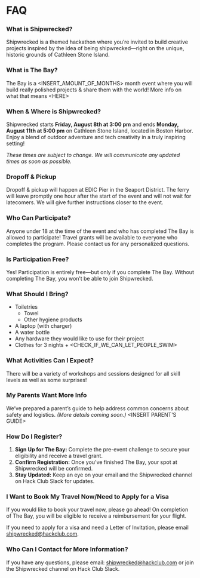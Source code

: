 # FAQ

### **What is Shipwrecked?**

Shipwrecked is a themed hackathon where you’re invited to build creative projects inspired by the idea of being shipwrecked—right on the unique, historic grounds of Cathleen Stone Island.

### **What is The Bay?**

The Bay is a \<INSERT\_AMOUNT\_OF\_MONTHS\> month event where you will build really polished projects & share them with the world\! More info on what that means \<HERE\>

### **When & Where is Shipwrecked?**

Shipwrecked starts **Friday, August 8th at 3:00 pm** and ends **Monday, August 11th at 5:00 pm** on Cathleen Stone Island, located in Boston Harbor. Enjoy a blend of outdoor adventure and tech creativity in a truly inspiring setting\!

*These times are subject to change. We will communicate any updated times as soon as possible.*

### **Dropoff & Pickup**

Dropoff & pickup will happen at EDIC Pier in the Seaport District. The ferry will leave promptly one hour after the start of the event and will not wait for latecomers. We will give further instructions closer to the event.

### **Who Can Participate?**

Anyone under 18 at the time of the event and who has completed The Bay is allowed to participate\! Travel grants will be available to everyone who completes the program. Please contact us for any personalized questions.

### **Is Participation Free?**

Yes\! Participation is entirely free—but only if you complete The Bay. Without completing The Bay, you won’t be able to join Shipwrecked.

### **What Should I Bring?**

* Toiletries  
  * Towel  
  * Other hygiene products  
* A laptop (with charger)  
* A water bottle  
* Any hardware they would like to use for their project  
* Clothes for 3 nights \+ \<CHECK\_IF\_WE\_CAN\_LET\_PEOPLE\_SWIM\>

### **What Activities Can I Expect?**

There will be a variety of workshops and sessions designed for all skill levels as well as some surprises\!

### **My Parents Want More Info**

We’ve prepared a parent’s guide to help address common concerns about safety and logistics. *(More details coming soon.)* \<INSERT PARENT’S GUIDE\>

### **How Do I Register?**

1. **Sign Up for The Bay:** Complete the pre-event challenge to secure your eligibility and receive a travel grant.  
2. **Confirm Registration:** Once you’ve finished The Bay, your spot at Shipwrecked will be confirmed.   
3. **Stay Updated:** Keep an eye on your email and the Shipwrecked channel on Hack Club Slack for updates.

### **I Want to Book My Travel Now/Need to Apply for a Visa**

If you would like to book your travel now, please go ahead\! On completion of The Bay, you will be eligible to receive a reimbursement for your flight. 

If you need to apply for a visa and need a Letter of Invitation, please email [shipwrecked@hackclub.com](mailto:shipwrecked@hackclub.com).

### **Who Can I Contact for More Information?**

If you have any questions, please email: [shipwrecked@hackclub.com](mailto:shipwrecked@hackclub.com) or join the Shipwrecked channel on Hack Club Slack.
